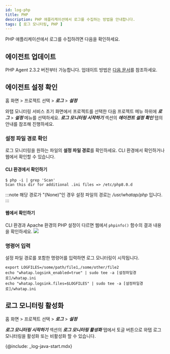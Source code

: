 ```yaml
---
id: log-php
title: PHP
description: PHP 애플리케이션에서 로그를 수집하는 방법을 안내합니다. 
tags: [ 로그 모니터링, PHP ]
---
```


PHP 애플리케이션에서 로그를 수집하려면 다음을 확인하세요.

## 에이전트 업데이트

PHP Agent 2.3.2 버전부터 가능합니다. 업데이트 방법은 [다음 문서](../php/agent-update)를 참조하세요.

## 에이전트 설정 확인

홈 화면 > 프로젝트 선택 > ***로그*** > ***설정***

와탭 모니터링 서비스 초기 화면에서 프로젝트를 선택한 다음 프로젝트 메뉴 하위에 ***로그*** > ***설정*** 메뉴를 선택하세요. ***로그 모니터링 시작하기*** 섹션의 ***에이전트 설정 확인*** 탭의 안내를 참조해 진행하세요.

### 설정 파일 경로 확인
로그 모니터링을 원하는 파일의 **설정 파일 경로**를 확인하세요. CLI 환경에서 확인하거나 웹에서 확인할 수 있습니다.

#### CLI 환경에서 확인하기
```shell
$ php -i | grep 'Scan'
Scan this dir for additional .ini files => /etc/php8.0.d
```
:::note
해당 경로가 "(None)"인 경우 설정 파일의 경로는 */usr/whatap/php* 입니다.
:::

#### 웹에서 확인하기
CLI 환경과 Apache 환경의 PHP 설정이 다르면 웹에서 `phpinfo()` 함수의 결과 내용을 확인하세요.
![](https://img.whatap.io/media/images/check_phpinfo.png)

### 명령어 입력
설정 파일 경로를 포함한 명령어를 입력하면 로그 모니터링이 시작됩니다.

```shell
export LOGFILES=/some/path/file1,/some/other/file2
echo "whatap.logsink_enabled=true" | sudo tee -a [설정파일경로]/whatap.ini
echo "whatap.logsink.files=$LOGFILES" | sudo tee -a [설정파일경로]/whatap.ini
```

## 로그 모니터링 활성화

홈 화면 > 프로젝트 선택 > ***로그*** > ***설정***

***로그 모니터링 시작하기*** 섹션의 ***로그 모니터링 활성화*** 탭에서 토글 버튼으로 와탭 로그 모니터링을 활성화 또는 비활성화 할 수 있습니다.

{@include: _log-java-start.mdx}